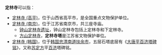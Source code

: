 '''定林寺'''可以指：

* [[定林寺_(高平)|定林寺 (高平)]]，位于山西省高平市，是全国重点文物保护单位。
* [[定林寺_(南京)|定林寺 (南京)]]，位于江苏省南京市，共三座寺庙。
**[[钟山定林寺遗址|钟山定林寺遗址]]，钟山定林寺包括上定林寺和下定林寺。
**[[方山定林寺|方山定林寺]]，'''定林寺塔'''是江苏省文物保护单位。
* [[扶餘定林寺址|定林寺 (韩国)]]，位于[[韩国|韩国]][[忠清南道|忠清南道]][[扶余市|扶余市]]，五层石塔底层有《[[s:大唐平百濟國碑銘|大唐平百济塔碑铭]]》，又称[[苏定方|苏定方]]平[[百济|百济]]塔碑铭。

{{Disambig|D|cat=三字佛寺消歧義}}